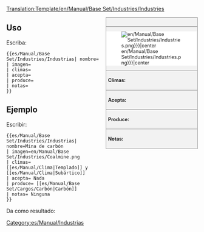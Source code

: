 <noinclude>[[Translation:Template/en/Manual/Base Set/Industries/Industries]]</noinclude><!--
Esta es una plantilla para las Industrias. '''NO''EDITAR ESTA PÁGINA ", modifique el artículo específico en su lugar.
--><noinclude></noinclude><!--
--><div style="float:right; width:240px; font-size:90%; border:1px solid gray; background-color:#f2f2f2; margin-left:10px; margin-bottom:10px">
<div style="text-align:center; border-bottom:1px solid gray; padding:5px"><strong>{{{nombre}}}</strong></div>
<div style="background-color:white">[[File:{{{imagen|en/Manual/Base Set/Industries/Industries.png}}}|center]]</div>
<div style="border-top:1px solid gray; padding:5px"><strong>Climas:</strong> {{{climas}}}</div>
<div style="border-top:1px solid gray; padding:5px"><strong>Acepta:</strong> {{{acepta}}}</div>
<div style="border-top:1px solid gray; padding:5px"><strong>Produce:</strong> {{{produce}}}</div>
<div style="border-top:1px solid gray; padding:5px"><strong>Notas:</strong> {{{notas|Ninguna}}}</div>
</div><noinclude>

{{en/-}}
==Uso==
Escriba:
<pre>{{es/Manual/Base Set/Industries/Industrias| nombre=
| imagen=
| climas=
| acepta=
| produce=
| notas=
}}</pre>

==Ejemplo==
Escribir:
<pre>{{es/Manual/Base Set/Industries/Industrias| nombre=Mina de carbón
| imagen=en/Manual/Base Set/Industries/Coalmine.png
| climas=[[es/Manual/Clima|Templado]] y [[es/Manual/Clima|Subártico]]
| acepta= Nada
| produce= [[es/Manual/Base Set/Cargos/Carbón|Carbón]]
| notas= Ninguna
}}</pre>
Da como resultado:
{{es/Manual/Base Set/Industries/Industrias| nombre=Mina de carbón
| imagen=en/Manual/Base Set/Industries/Coalmine.png
| climas=[[es/Manual/Clima|Templado]] y [[es/Manual/Clima|Subártico]]
| acepta= Nada
| produce= [[es/Manual/Base Set/Cargos/Carbón|Carbón]]
| notas= Ninguna
}}
</noinclude><includeonly>
[[Category:es/Manual/Industrias]]</includeonly>